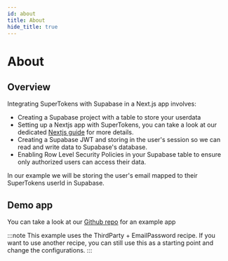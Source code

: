```yaml
---
id: about
title: About
hide_title: true
---
```


<!-- COPY DOCS -->
<!-- ./thirdpartyemailpassword/supabase-intergration/about.mdx -->

# About

## Overview
Integrating SuperTokens with Supabase in a Next.js app involves:

- Creating a Supabase project with a table to store your userdata
- Setting up a  Nextjs app with SuperTokens, you can take a look at our dedicated [Nextjs guide](../nextjs/about) for more details.
- Creating a Supabase JWT and storing in the user's session so we can read and write data to Supabase's database.
- Enabling Row Level Security Policies in your Supabase table to ensure only authorized users can access their data.

In our example we will be storing the user's email mapped to their SuperTokens userId in Supabase.

## Demo app

You can take a look at our [Github repo](https://github.com/supertokens/supertokens-auth-react/tree/master/examples/with-supabase) for an example app

:::note
This example uses the ThirdParty + EmailPassword recipe. If you want to use another recipe, you can still use this as a starting point and change the configurations.
:::